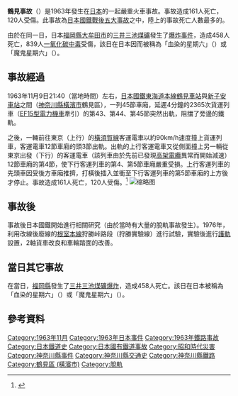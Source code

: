 {{Infobox rail accident 
|title = 鶴見事故
|boxwidth = 
|image = 
|image_width = 
|caption = 
|date = 
|time = {{和暦|1963}}11月9日
|location = [[神奈川縣|神奈川縣]]
|location-dist =
|location-dist-mi =
|location-dir =
|location-city =
|country = {{JPN}}
|line = [[東海道本線|東海道本線]]
|operator = [[日本國有鐵道|日本國有鐵道]]
|type = [[脫軌|脫軌事故]]
|cause = 
|trains = 
|pax = 
|deaths = 161人
|injuries = 120人
|damage = 
}}

'''鶴見事故'''（{{lang-ja|鶴見事故}}）是1963年發生在[[日本|日本]]的一起嚴重火車事故。事故造成161人死亡，120人受傷。此事故為[[國鐵戰後五大事故|日本國鐵戰後五大事故]]之中，陸上的事故死亡人數最多的。

由於在同一日，日本[[福岡縣|福岡縣]][[大牟田市|大牟田市]]的[[三井三池煤礦|三井三池煤礦]]發生了[[三井三池煤礦爆炸|爆炸事件]]，造成458人死亡，839人[[一氧化碳中毒|一氧化碳中毒]]受傷，該日在日本因而被稱為「血染的星期六」（{{lang|ja|血塗られた土曜日}}）或「魔鬼星期六」（{{lang|ja|魔の土曜日}}）。

== 事故經過 ==
1963年11月9日21:40（當地時間）左右，[[日本國鐵|日本國鐵]][[東海道本線|東海道本線]][[鶴見車站|鶴見車站]]與[[新子安車站|新子安車站]]之間（[[神奈川縣|神奈川縣]][[橫濱市|橫濱市]]鶴見區），一列45節車廂，延遲4分鐘的2365次貨運列車（[[日本國鐵EF15型電力機車|EF15型電力機車]]牽引）的第43、第44、第45節突然出軌，阻擋了旁邊的鐵軌。

之後，一輛前往東京（上行）的[[橫須賀線|橫須賀線]]客運電車以約90km/h速度撞上貨運列車，客運電車12節車廂的頭3節出軌。出軌的上行客運電車又從側面撞上另一輛從東京出發（下行）的客運電車（該列車由於先前已發現[[高架電纜|高架電纜]]異常而開始減速）12節車廂的第4節，使下行客運列車的第4、第5節車廂嚴重受損。上行客運列車的先頭車因受後方車廂推擠，打橫後插入並衝至下行客運列車的第5節車廂的上方後才停止。事故造成161人死亡，120人受傷。<ref>{{cite news|title=東海道線で二重衝突、死者１６１人（鶴見事故）|url=http://www.nishinippon.co.jp/saigai/html/1963/s196311.html|publisher=西日本新聞|accessdate=2014-11-09|deadurl=yes|archiveurl=https://web.archive.org/web/20121116152039/http://www.nishinippon.co.jp/saigai/html/1963/s196311.html|archivedate=2012-11-16}}</ref>
[[File:JNR_wara1.jpg|缩略图]]

== 事故後 ==
事故後日本國鐵開始進行相關研究（由於當時有大量的脫軌事故發生）。1976年，利用改線後廢線的[[根室本線|根室本線]]狩勝峠路段（狩勝實驗線）進行試驗，實驗後進行[[护轨|護軌]]設置，2軸貨車改良和車輪踏面的改善。

== 當日其它事故 ==
在當日，[[福岡縣|福岡縣]]發生了[[1963年三井三池煤礦爆炸|三井三池煤礦爆炸]]，造成458人死亡。該日在日本被稱為「血染的星期六」（{{lang|ja|血塗られた土曜日}}）或「魔鬼星期六」（{{lang|ja|魔の土曜日}}）。

== 參考資料 ==
{{reflist}}

{{1963年鐵路事故|state=collapsed}}
{{Portal bar|日本|鐵路|神奈川|城市軌道交通|日本鐵路|歷史}}
[[Category:1963年11月|Category:1963年11月]]
[[Category:1963年日本事件|Category:1963年日本事件]]
[[Category:1963年鐵路事故|Category:1963年鐵路事故]]
[[Category:日本鐵道史|Category:日本鐵道史]]
[[Category:日本國有鐵道事故|Category:日本國有鐵道事故]]
[[Category:昭和時代災害|Category:昭和時代災害]]
[[Category:神奈川縣事件|Category:神奈川縣事件]]
[[Category:神奈川縣交通史|Category:神奈川縣交通史]]
[[Category:神奈川縣鐵路|Category:神奈川縣鐵路]]
[[Category:鶴見區_(橫濱市)|Category:鶴見區 (橫濱市)]]
[[Category:脫軌|Category:脫軌]]